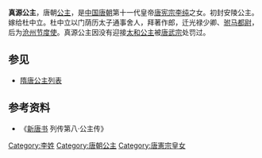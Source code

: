 {{東亞女性歷史人物
| 名稱=真源公主
| 身份=[[唐朝|唐朝]]公主
| 畫像=
| 說明=
| 姓=李
| 名=
| 封爵=[[公主|公主]]
| 位號=
| 封號=真源公主
| 出生年=
| 婚年=
| 逝世年=
| 諡號=
| 墳墓=
| 父親=[[唐宪宗|唐宪宗]][[李纯|李纯]]
| 夫=杜中立
|}}
'''真源公主'''，唐朝[[公主|公主]]，是[[中国|中国]][[唐朝|唐朝]]第十一代皇帝[[唐宪宗|唐宪宗]][[李纯|李纯]]之女。初封安陵公主。嫁给杜中立。杜中立以门荫历太子通事舍人，拜著作郎，迁光禄少卿、[[驸马都尉|驸马都尉]]，后为[[沧州|沧州]][[节度使|节度使]]。真源公主因没有迎接[[太和公主|太和公主]]被[[唐武宗|唐武宗]]处罚过。   
==参见==
*[[隋唐公主列表|隋唐公主列表]]
== 参考资料 ==
*《[[新唐书|新唐书]] 列传第八·公主传》
[[Category:李姓|Category:李姓]]
[[Category:唐朝公主|Category:唐朝公主]]
[[Category:唐憲宗皇女|Category:唐憲宗皇女]]